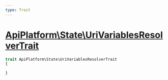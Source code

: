 ```yaml
---
type: Trait
---
```


# [ApiPlatform\State\UriVariablesResolverTrait](/docs/reference/State/UriVariablesResolverTrait)



```php
trait ApiPlatform\State\UriVariablesResolverTrait
{

}
```